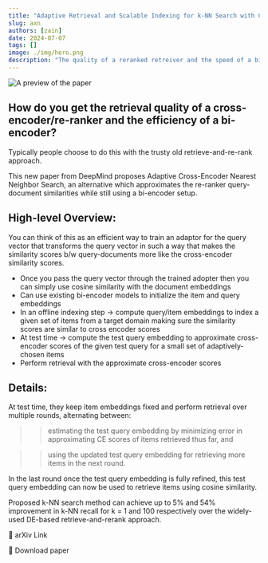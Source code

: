 ```yaml
---
title: "Adaptive Retrieval and Scalable Indexing for k-NN Search with Cross-Encoders"
slug: axn
authors: [zain]
date: 2024-07-07
tags: []
image: ./img/hero.png
description: "The quality of a reranked retreiver and the speed of a bi-encoder retreiver!"
---
```

![A preview of the paper](./img/hero.png)

<!-- truncate -->


## How do you get the retrieval quality of a cross-encoder/re-ranker and the efficiency of a bi-encoder?

Typically people choose to do this with the trusty old retrieve-and-re-rank approach. 

This new paper from DeepMind proposes Adaptive Cross-Encoder Nearest Neighbor Search, an alternative which approximates the re-ranker query-document similarities while still using a bi-encoder setup.

## High-level Overview:

You can think of this as an efficient way to train an adaptor for the query vector that transforms the query vector in such a way that makes the similarity scores b/w query-documents more like the cross-encoder similarity scores.

- Once you pass the query vector through the trained adopter then you can simply use cosine similarity with the document embeddings
- Can use existing bi-encoder models to initialize the item and query embeddings
- In an offline indexing step -> compute query/item embeddings to index a given set of items from a target domain making sure the similarity scores are similar to cross encoder scores
- At test time -> compute the test query embedding to approximate cross-encoder scores of the given test query for a small set of adaptively-chosen items
- Perform retrieval with the approximate cross-encoder scores


## Details:

At test time, they keep item embeddings fixed and perform retrieval over multiple rounds, alternating between:
	
  >> estimating the test query embedding by minimizing error in approximating CE scores of items retrieved thus far, and 
	
  >> using the updated test query embedding for retrieving more items in the next round.

In the last round once the test query embedding is fully refined, this test query embedding can now be used to retrieve items using cosine similarity.

Proposed k-NN search method can achieve up to 5% and 54% improvement in k-NN recall for k = 1 and 100 respectively over the widely-used DE-based retrieve-and-rerank approach.

<p>
  <DownloadButton link='https://arxiv.org/abs/2405.03651'>🔗 arXiv Link</DownloadButton>
</p>
<p>
  <DownloadButton link='https://arxiv.org/pdf/2405.03651'>📜 Download paper</DownloadButton>
</p>

<!-- We could create a specific template for Paper Review's -->

<WhatNext />
